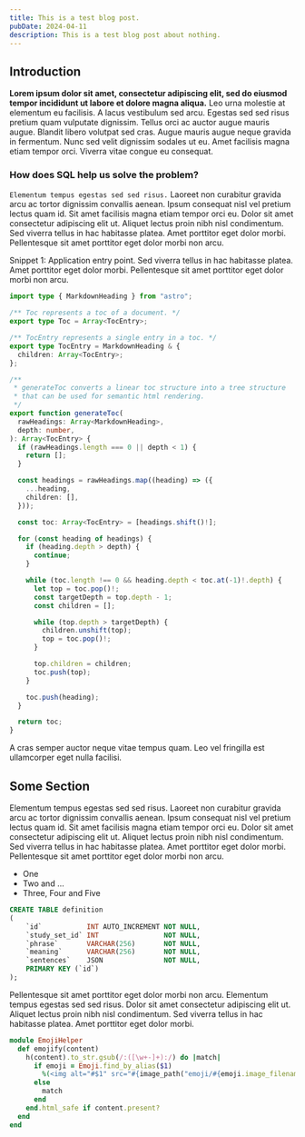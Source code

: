 ```yaml
---
title: This is a test blog post.
pubDate: 2024-04-11
description: This is a test blog post about nothing.
---
```



## Introduction

**Lorem ipsum dolor sit amet, consectetur adipiscing elit, sed do eiusmod tempor incididunt ut labore et dolore magna aliqua.** Leo urna molestie at elementum eu facilisis. A lacus vestibulum sed arcu. Egestas sed sed risus pretium quam vulputate dignissim. Tellus orci ac auctor augue mauris augue. Blandit libero volutpat sed cras. Augue mauris augue neque gravida in fermentum. Nunc sed velit dignissim sodales ut eu. Amet facilisis magna etiam tempor orci. Viverra vitae congue eu consequat.

### How does SQL help us solve the problem?

`Elementum tempus egestas sed sed risus.` Laoreet non curabitur gravida arcu ac tortor dignissim convallis aenean. Ipsum consequat nisl vel pretium lectus quam id. Sit amet facilisis magna etiam tempor orci eu. Dolor sit amet consectetur adipiscing elit ut. Aliquet lectus proin nibh nisl condimentum. Sed viverra tellus in hac habitasse platea. Amet porttitor eget dolor morbi. Pellentesque sit amet porttitor eget dolor morbi non arcu.

<CodeSnippet filename='main.rs'>

<Caption slot="description">
  Snippet 1: Application entry point. Sed viverra tellus in hac habitasse
  platea. Amet porttitor eget dolor morbi. Pellentesque sit amet porttitor eget
  dolor morbi non arcu.
</Caption>

```ts
import type { MarkdownHeading } from "astro";

/** Toc represents a toc of a document. */
export type Toc = Array<TocEntry>;

/** TocEntry represents a single entry in a toc. */
export type TocEntry = MarkdownHeading & {
  children: Array<TocEntry>;
};

/**
 * generateToc converts a linear toc structure into a tree structure
 * that can be used for semantic html rendering.
 */
export function generateToc(
  rawHeadings: Array<MarkdownHeading>,
  depth: number,
): Array<TocEntry> {
  if (rawHeadings.length === 0 || depth < 1) {
    return [];
  }

  const headings = rawHeadings.map((heading) => ({
    ...heading,
    children: [],
  }));

  const toc: Array<TocEntry> = [headings.shift()!];

  for (const heading of headings) {
    if (heading.depth > depth) {
      continue;
    }

    while (toc.length !== 0 && heading.depth < toc.at(-1)!.depth) {
      let top = toc.pop()!;
      const targetDepth = top.depth - 1;
      const children = [];

      while (top.depth > targetDepth) {
        children.unshift(top);
        top = toc.pop()!;
      }

      top.children = children;
      toc.push(top);
    }

    toc.push(heading);
  }

  return toc;
}
```

</CodeSnippet>

A cras semper auctor neque vitae tempus quam. Leo vel fringilla est ullamcorper eget nulla facilisi.

## Some Section

Elementum tempus egestas sed sed risus. Laoreet non curabitur gravida arcu ac tortor dignissim convallis aenean. Ipsum consequat nisl vel pretium lectus quam id. Sit amet facilisis magna etiam tempor orci eu. Dolor sit amet consectetur adipiscing elit ut. Aliquet lectus proin nibh nisl condimentum. Sed viverra tellus in hac habitasse platea. Amet porttitor eget dolor morbi. Pellentesque sit amet porttitor eget dolor morbi non arcu.

- One
- Two and ...
- Three, Four and Five

<CodeSnippet>

```sql
CREATE TABLE definition
(
	`id`           INT AUTO_INCREMENT NOT NULL,
	`study_set_id` INT                NOT NULL,
	`phrase`       VARCHAR(256)       NOT NULL,
	`meaning`      VARCHAR(256)       NOT NULL,
	`sentences`    JSON               NOT NULL,
	PRIMARY KEY (`id`)
);
```

</CodeSnippet>

Pellentesque sit amet porttitor eget dolor morbi non arcu. Elementum tempus egestas sed sed risus. Dolor sit amet consectetur adipiscing elit ut. Aliquet lectus proin nibh nisl condimentum. Sed viverra tellus in hac habitasse platea. Amet porttitor eget dolor morbi.

<CodeSnippet>

```rb
module EmojiHelper
  def emojify(content)
    h(content).to_str.gsub(/:([\w+-]+):/) do |match|
      if emoji = Emoji.find_by_alias($1)
        %(<img alt="#$1" src="#{image_path("emoji/#{emoji.image_filename}")}" style="vertical-align:middle" width="20" height="20" />)
      else
        match
      end
    end.html_safe if content.present?
  end
end
```

</CodeSnippet>
